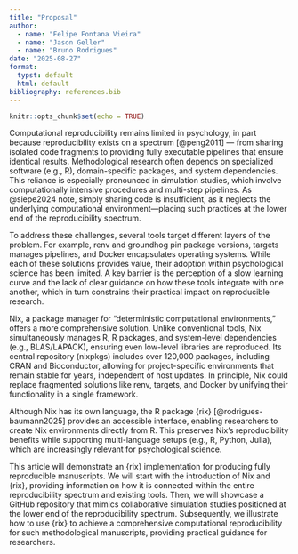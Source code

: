 ```yaml
---
title: "Proposal"
author:
  - name: "Felipe Fontana Vieira"
  - name: "Jason Geller"
  - name: "Bruno Rodrigues"
date: "2025-08-27"
format:
  typst: default
  html: default
bibliography: references.bib
---
```



```r
knitr::opts_chunk$set(echo = TRUE)
```

Computational reproducibility remains limited in psychology, in part because
reproducibility exists on a spectrum [@peng2011] — from sharing isolated code
fragments to providing fully executable pipelines that ensure identical results.
Methodological research often depends on specialized software (e.g., R),
domain-specific packages, and system dependencies. This reliance is especially
pronounced in simulation studies, which involve computationally intensive
procedures and multi-step pipelines. As @siepe2024 note, simply sharing
code is insufficient, as it neglects the underlying computational
environment—placing such practices at the lower end of the reproducibility
spectrum.

To address these challenges, several tools target different layers of the
problem. For example, renv and groundhog pin package versions, targets manages
pipelines, and Docker encapsulates operating systems. While each of these
solutions provides value, their adoption within psychological science has been
limited. A key barrier is the perception of a slow learning curve and the lack
of clear guidance on how these tools integrate with one another, which in turn
constrains their practical impact on reproducible research.

Nix, a package manager for “deterministic computational environments,” offers a
more comprehensive solution. Unlike conventional tools, Nix simultaneously
manages R, R packages, and system-level dependencies (e.g., BLAS/LAPACK),
ensuring even low-level libraries are reproduced. Its central repository
(nixpkgs) includes over 120,000 packages, including CRAN and Bioconductor,
allowing for project-specific environments that remain stable for years,
independent of host updates. In principle, Nix could replace fragmented
solutions like renv, targets, and Docker by unifying their functionality in a
single framework.

Although Nix has its own language, the R package {rix} [@rodrigues-baumann2025]
provides an accessible interface, enabling researchers to create Nix
environments directly from R. This preserves Nix’s reproducibility benefits
while supporting multi-language setups (e.g., R, Python, Julia), which are
increasingly relevant for psychological science.

This article will demonstrate an {rix} implementation for producing fully
reproducible manuscripts. We will start with the introduction of Nix and {rix},
providing information on how it is connected within the entire reproducibility
spectrum and existing tools. Then, we will showcase a GitHub repository that
mimics collaborative simulation studies positioned at the lower end of the
reproducibility spectrum. Subsequently, we illustrate how to use {rix} to
achieve a comprehensive computational reproducibility for such methodological
manuscripts, providing practical guidance for researchers.
